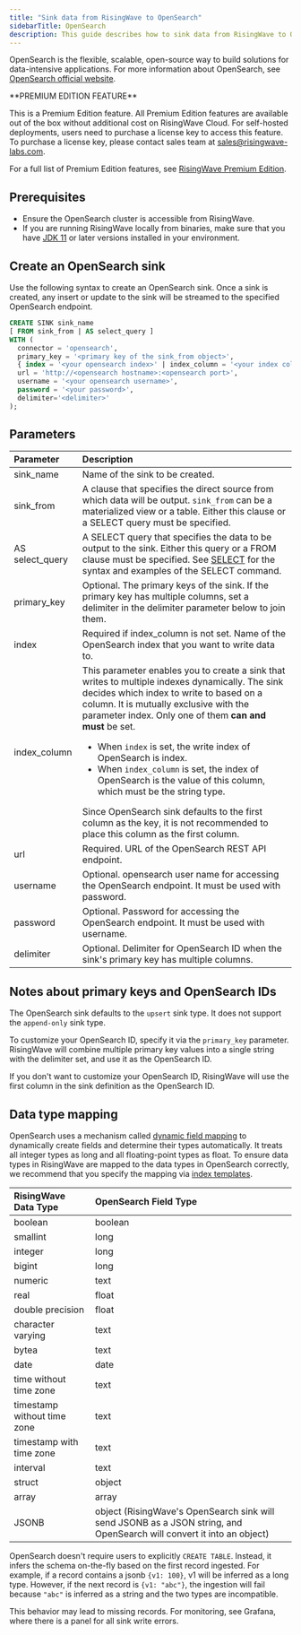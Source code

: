 ```yaml
---
title: "Sink data from RisingWave to OpenSearch"
sidebarTitle: OpenSearch
description: This guide describes how to sink data from RisingWave to OpenSearch using the OpenSearch sink connector in RisingWave.
---
```


OpenSearch is the flexible, scalable, open-source way to build solutions for data-intensive applications. For more information about OpenSearch, see [OpenSearch official website](https://opensearch.org/).

<Tip>
**PREMIUM EDITION FEATURE**

This is a Premium Edition feature. All Premium Edition features are available out of the box without additional cost on RisingWave Cloud. For self-hosted deployments, users need to purchase a license key to access this feature. To purchase a license key, please contact sales team at [sales@risingwave-labs.com](mailto:sales@risingwave-labs.com).

For a full list of Premium Edition features, see [RisingWave Premium Edition](/get-started/rw-premium-edition-intro). 
</Tip>

## Prerequisites

* Ensure the OpenSearch cluster is accessible from RisingWave.
* If you are running RisingWave locally from binaries, make sure that you have [JDK 11](https://openjdk.org/projects/jdk/11/) or later versions installed in your environment.

## Create an OpenSearch sink

Use the following syntax to create an OpenSearch sink. Once a sink is created, any insert or update to the sink will be streamed to the specified OpenSearch endpoint.

```sql
CREATE SINK sink_name
[ FROM sink_from | AS select_query ]
WITH (
  connector = 'opensearch',
  primary_key = '<primary key of the sink_from object>',
  { index = '<your opensearch index>' | index_column = '<your index column>' },
  url = 'http://<opensearch hostname>:<opensearch port>',
  username = '<your opensearch username>',
  password = '<your password>',
  delimiter='<delimiter>'
);
```

## Parameters

| Parameter        | Description          |
| :--------------- | :-------------------- |
| sink\_name       | Name of the sink to be created.                                                                                                                                                                                                                                                                                                                                                                                                                                                                                                                            |
| sink\_from       | A clause that specifies the direct source from which data will be output. `sink_from` can be a materialized view or a table. Either this clause or a SELECT query must be specified.                                                                                                                                                                                                                                                                                                                                                                      |
| AS select\_query | A SELECT query that specifies the data to be output to the sink. Either this query or a FROM clause must be specified. See [SELECT](/sql/commands/sql-select) for the syntax and examples of the SELECT command.                                                                                                                                                                                                                                                                                                                                          |
| primary\_key     | Optional. The primary keys of the sink. If the primary key has multiple columns, set a delimiter in the delimiter parameter below to join them.                                                                                                                                                                                                                                                                                                                                                                                                            |
| index            | Required if index\_column is not set. Name of the OpenSearch index that you want to write data to.                                                                                                                                                                                                                                                                                                                                                                                                                                                         |
| index\_column    | This parameter enables you to create a sink that writes to multiple indexes dynamically. The sink decides which index to write to based on a column. It is mutually exclusive with the parameter index. Only one of them **can and must** be set. <ul><li>When `index` is set, the write index of OpenSearch is index.</li><li> When `index_column` is set, the index of OpenSearch is the value of this column, which must be the string type.</li></ul> Since OpenSearch sink defaults to the first column as the key, it is not recommended to place this column as the first column. |
| url              | Required. URL of the OpenSearch REST API endpoint.                                                                                                                                                                                                                                                                                                                                                                                                                                                                                                         |
| username         | Optional. opensearch user name for accessing the OpenSearch endpoint. It must be used with password.                                                                                                                                                                                                                                                                                                                                                                                                                                                       |
| password         | Optional. Password for accessing the OpenSearch endpoint. It must be used with username.                                                                                                                                                                                                                                                                                                                                                                                                                                                                   |
| delimiter        | Optional. Delimiter for OpenSearch ID when the sink's primary key has multiple columns.                                                                                                                                                                                                                                                                                                                                                                                                                                                                    |

## Notes about primary keys and OpenSearch IDs

The OpenSearch sink defaults to the `upsert` sink type. It does not support the `append-only` sink type.

To customize your OpenSearch ID, specify it via the `primary_key` parameter. RisingWave will combine multiple primary key values into a single string with the delimiter set, and use it as the OpenSearch ID.

If you don't want to customize your OpenSearch ID, RisingWave will use the first column in the sink definition as the OpenSearch ID.

## Data type mapping

OpenSearch uses a mechanism called [dynamic field mapping](https://opensearch.org/docs/latest/field-types/#dynamic-mapping) to dynamically create fields and determine their types automatically. It treats all integer types as long and all floating-point types as float. To ensure data types in RisingWave are mapped to the data types in OpenSearch correctly, we recommend that you specify the mapping via [index templates](https://opensearch.org/docs/latest/im-plugin/index-templates/).

| RisingWave Data Type        | OpenSearch Field Type                                                                                                 |
| :-------------------------- | :-------------------------------------------------------------------------------------------------------------------- |
| boolean                     | boolean                                                                                                               |
| smallint                    | long                                                                                                                  |
| integer                     | long                                                                                                                  |
| bigint                      | long                                                                                                                  |
| numeric                     | text                                                                                                                  |
| real                        | float                                                                                                                 |
| double precision            | float                                                                                                                 |
| character varying           | text                                                                                                                  |
| bytea                       | text                                                                                                                  |
| date                        | date                                                                                                                  |
| time without time zone      | text                                                                                                                  |
| timestamp without time zone | text                                                                                                                  |
| timestamp with time zone    | text                                                                                                                  |
| interval                    | text                                                                                                                  |
| struct                      | object                                                                                                                |
| array                       | array                                                                                                                 |
| JSONB                       | object (RisingWave's OpenSearch sink will send JSONB as a JSON string, and OpenSearch will convert it into an object) |


OpenSearch doesn't require users to explicitly `CREATE TABLE`. Instead, it infers the schema on-the-fly based on the first record ingested. For example, if a record contains a jsonb `{v1: 100}`, v1 will be inferred as a long type. However, if the next record is `{v1: "abc"}`, the ingestion will fail because `"abc"` is inferred as a string and the two types are incompatible.

This behavior may lead to missing records. For monitoring, see Grafana, where there is a panel for all sink write errors.
